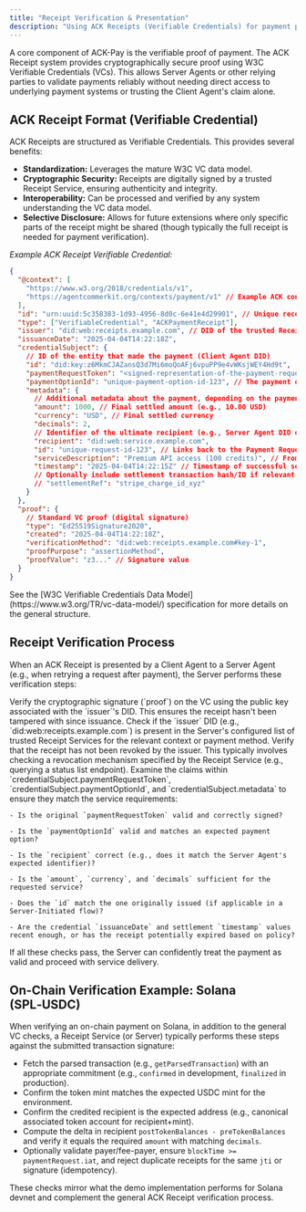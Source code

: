 ```yaml
---
title: "Receipt Verification & Presentation"
description: "Using ACK Receipts (Verifiable Credentials) for payment proof."
---
```


A core component of ACK-Pay is the verifiable proof of payment. The ACK Receipt system provides cryptographically secure proof using W3C Verifiable Credentials (VCs). This allows Server Agents or other relying parties to validate payments reliably without needing direct access to underlying payment systems or trusting the Client Agent's claim alone.

## ACK Receipt Format (Verifiable Credential)

ACK Receipts are structured as Verifiable Credentials. This provides several benefits:

- **Standardization:** Leverages the mature W3C VC data model.
- **Cryptographic Security:** Receipts are digitally signed by a trusted Receipt Service, ensuring authenticity and integrity.
- **Interoperability:** Can be processed and verified by any system understanding the VC data model.
- **Selective Disclosure:** Allows for future extensions where only specific parts of the receipt might be shared (though typically the full receipt is needed for payment verification).

_Example ACK Receipt Verifiable Credential:_

```json
{
  "@context": [
    "https://www.w3.org/2018/credentials/v1",
    "https://agentcommerkit.org/contexts/payment/v1" // Example ACK context
  ],
  "id": "urn:uuid:5c358383-1d93-4956-8d0c-6e41e4d29901", // Unique receipt ID
  "type": ["VerifiableCredential", "ACKPaymentReceipt"],
  "issuer": "did:web:receipts.example.com", // DID of the trusted Receipt Service
  "issuanceDate": "2025-04-04T14:22:18Z",
  "credentialSubject": {
    // ID of the entity that made the payment (Client Agent DID)
    "id": "did:key:z6MkmCJAZansQ3d7Mi6moQoAFj6vpuPP9e4vWKsjWEY4Hd9t",
    "paymentRequestToken": "<signed-representation-of-the-payment-request-structure>",
    "paymentOptionId": "unique-payment-option-id-123", // The payment option that was used to make the payment
    "metadata": {
      // Additional metadata about the payment, depending on the payment option
      "amount": 1000, // Final settled amount (e.g., 10.00 USD)
      "currency": "USD", // Final settled currency
      "decimals": 2,
      // Identifier of the ultimate recipient (e.g., Server Agent DID or account)
      "recipient": "did:web:service.example.com",
      "id": "unique-request-id-123", // Links back to the Payment Request (if applicable)
      "serviceDescription": "Premium API access (100 credits)", // From original request (if applicable)
      "timestamp": "2025-04-04T14:22:15Z" // Timestamp of successful settlement
      // Optionally include settlement transaction hash/ID if relevant
      // "settlementRef": "stripe_charge_id_xyz"
    }
  },
  "proof": {
    // Standard VC proof (digital signature)
    "type": "Ed25519Signature2020",
    "created": "2025-04-04T14:22:18Z",
    "verificationMethod": "did:web:receipts.example.com#key-1",
    "proofPurpose": "assertionMethod",
    "proofValue": "z3..." // Signature value
  }
}
```

<Tip>
  See the [W3C Verifiable Credentials Data
  Model](https://www.w3.org/TR/vc-data-model/) specification for more details on
  the general structure.
</Tip>

## Receipt Verification Process

When an ACK Receipt is presented by a Client Agent to a Server Agent (e.g., when retrying a request after payment), the Server performs these verification steps:

<Steps>
  <Step title="Validate Signature">
    Verify the cryptographic signature (`proof`) on the VC using the public key
    associated with the `issuer`'s DID. This ensures the receipt hasn't been
    tampered with since issuance.
  </Step>
  <Step title="Confirm Issuer Trust">
    Check if the `issuer` DID (e.g., `did:web:receipts.example.com`) is present
    in the Server's configured list of trusted Receipt Services for the relevant
    context or payment method.
  </Step>
  <Step title="Check Revocation Status">
    Verify that the receipt has not been revoked by the issuer. This typically
    involves checking a revocation mechanism specified by the Receipt Service
    (e.g., querying a status list endpoint).
  </Step>
  <Step title="Verify Payment Details">
    Examine the claims within `credentialSubject.paymentRequestToken`,
    `credentialSubject.paymentOptionId`, and `credentialSubject.metadata` to
    ensure they match the service requirements:

    - Is the original `paymentRequestToken` valid and correctly signed?

    - Is the `paymentOptionId` valid and matches an expected payment option?

    - Is the `recipient` correct (e.g., does it match the Server Agent's expected identifier)?

    - Is the `amount`, `currency`, and `decimals` sufficient for the requested service?

    - Does the `id` match the one originally issued (if applicable in a Server-Initiated flow)?

    - Are the credential `issuanceDate` and settlement `timestamp` values recent enough, or has the receipt potentially expired based on policy?

  </Step>
</Steps>
If all these checks pass, the Server can confidently treat the payment as valid
and proceed with service delivery.

## On-Chain Verification Example: Solana (SPL‑USDC)

When verifying an on-chain payment on Solana, in addition to the general VC checks, a Receipt Service (or Server) typically performs these steps against the submitted transaction signature:

- Fetch the parsed transaction (e.g., `getParsedTransaction`) with an appropriate commitment (e.g., `confirmed` in development, `finalized` in production).
- Confirm the token mint matches the expected USDC mint for the environment.
- Confirm the credited recipient is the expected address (e.g., canonical associated token account for recipient+mint).
- Compute the delta in recipient `postTokenBalances - preTokenBalances` and verify it equals the required `amount` with matching `decimals`.
- Optionally validate payer/fee-payer, ensure `blockTime >= paymentRequest.iat`, and reject duplicate receipts for the same `jti` or signature (idempotency).

These checks mirror what the demo implementation performs for Solana devnet and complement the general ACK Receipt verification process.
